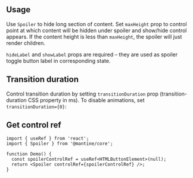 

## Usage

Use `Spoiler` to hide long section of content.
Set `maxHeight` prop to control point at which content will be hidden under spoiler and show/hide control appears.
If the content height is less than `maxHeight`, the spoiler will just render children.

`hideLabel` and `showLabel` props are required – they are used as spoiler toggle button label in corresponding state.

<Demo data={SpoilerDemos.usage} />

## Transition duration

Control transition duration by setting `transitionDuration` prop (transition-duration CSS property in ms).
To disable animations, set `transitionDuration={0}`:

<Demo data={SpoilerDemos.transitions} />

## Get control ref

```tsx
import { useRef } from 'react';
import { Spoiler } from '@mantine/core';

function Demo() {
  const spoilerControlRef = useRef<HTMLButtonElement>(null);
  return <Spoiler controlRef={spoilerControlRef} />;
}
```
